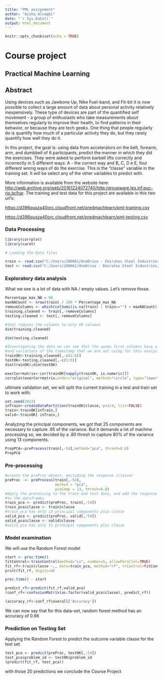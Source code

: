 ```yaml
---
title: "PML assignment"
author: "Aisha Alnaqbi"
date: "`r Sys.Date()`"
output: html_document
---
```


```r
knitr::opts_chunk$set(echo = TRUE)
```

# **Course project**

## **Practical Machine Learning**

## **Abstract**

Using devices such as Jawbone Up, Nike Fuel-band, and Fit-bit it is now possible to collect a large amount of data about personal activity relatively inexpensively. These type of devices are part of the quantified self movement - a group of enthusiasts who take measurements about themselves regularly to improve their health, to find patterns in their behavior, or because they are tech geeks. One thing that people regularly do is quantify how much of a particular activity they do, but they rarely quantify how well they do it.

In this project, the goal is: using data from accelerators on the belt, forearm, arm, and dumbbell of 6 participants, predict the manner in which they did the exercises. They were asked to perform barbell lifts correctly and incorrectly in 5 different ways: A - the correct way and B, C, D e E, four different wrong ways of do the exercise. This is the "classe" variable in the training set. It will be select any of the other variables to predict with.

More information is available from the website here: <http://web.archive.org/web/20161224072740/http:/groupware.les.inf.puc-rio.br/har>. The training and test data for this project are available in this two url's:

<https://d396qusza40orc.cloudfront.net/predmachlearn/pml-training.csv>

<https://d396qusza40orc.cloudfront.net/predmachlearn/pml-testing.csv>

### **Data Processing**

```r
library(corrplot)
library(caret)
```

```r
# Loading the Data files

train <- read.csv("C:/Users/200061/OneDrive - Emirates Steel Industries/Desktop/Firstproj/PML project/pml-training.csv")
test <- read.csv("C:/Users/200061/OneDrive - Emirates Steel Industries/Desktop/Firstproj/PML project/pml-testing.csv")
```

### **Exploratory data analysis**

What we see is a lot of data with NA / empty values. Let's remove those.

```r
Percentage_max_NA = 90
maxNACount <- nrow(train) / 100 * Percentage_max_NA
removeColumns <- which(colSums(is.na(train) | train=="") > maxNACount)
training.cleaned <- train[,-removeColumns]
testing.cleaned <- test[,-removeColumns]
```

```r
#that reduces the columns to only 60 columns
dim(training.cleaned)
```

```r
dim(testing.cleaned)
```

```r
#Investigating the data we can see that the seven first columns have a sequencial number (the first)
#and variations of the timestamp that we are not using for this analysis so we will eliminate those columns remaining 53
trainOK<-training.cleaned[,-c(1:6)]
testOK<-testing.cleaned[,-c(1:6)]
dim(trainOK);dim(testOK)
```

```r
exerCorrmatrix<-cor(trainOK[sapply(trainOK, is.numeric)])  
corrplot(exerCorrmatrix,order="original", method="circle", type="lower", tl.cex=0.45, tl.col="black", number.cex=0.25)  
```

ultimate validation set, we will split the current training in a test and train set to work with.

```r
set.seed(2022)
inTrain<-createDataPartition(trainOK$classe, p=3/4, list=FALSE)
train<-trainOK[inTrain,]
valid<-trainOK[-inTrain,] 
```

Analyzing the principal components, we got that 25 components are necessary to capture .95 of the variance. But it demands a lot of machine processing so, we decided by a .80 thresh to capture 80% of the variance using 13 components.

```r
PropPCA<-preProcess(train[,-54],method="pca", thresh=0.8)
PropPCA
```

### **Pre-processing**

```r
#create the preProc object, excluding the response (classe)
preProc  <- preProcess(train[,-54], 
                       method = "pca",
                       pcaComp = 13, thresh=0.8) 
#Apply the processing to the train and test data, and add the response 
#to the dataframes
train_pca <- predict(preProc, train[,-54])
train_pca$classe <- train$classe
#train_pca has only 13 principal components plus classe
valid_pca <- predict(preProc, valid[,-54])
valid_pca$classe <- valid$classe
#valid_pca has only 13 principal components plus classe
```

### Model examination

We will use the Random Forest model

```r
start <- proc.time()
fitControl<-trainControl(method="cv", number=5, allowParallel=TRUE)
fit_rf<-train(classe ~., data=train_pca, method="rf", trControl=fitControl)
print(fit_rf, digits=4)
```

```r
proc.time() - start

```

```r
predict_rf<-predict(fit_rf,valid_pca)  
(conf_rf<-confusionMatrix(as.factor(valid_pca$classe), predict_rf))
```

```r
(accuracy_rf<-conf_rf$overall['Accuracy'])

```

We can now say that for this data-set, random forest method has an accuracy of 0.96

### Prediction on Testing Set

Applying the Random Forest to predict the outcome variable classe for the test set.

```r
test_pca <- predict(preProc, testOK[,-54])
test_pca$problem_id <- testOK$problem_id
(predict(fit_rf, test_pca))
```

with those 20 predictions we conclude the Course Project

\
